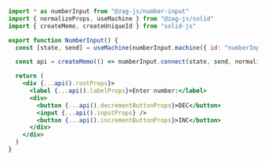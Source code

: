 ```jsx
import * as numberInput from "@zag-js/number-input"
import { normalizeProps, useMachine } from "@zag-js/solid"
import { createMemo, createUniqueId } from "solid-js"

export function NumberInput() {
  const [state, send] = useMachine(numberInput.machine({ id: "numberInput" }))

  const api = createMemo(() => numberInput.connect(state, send, normalizeProps))

  return (
    <div {...api().rootProps}>
      <label {...api().labelProps}>Enter number:</label>
      <div>
        <button {...api().decrementButtonProps}>DEC</button>
        <input {...api().inputProps} />
        <button {...api().incrementButtonProps}>INC</button>
      </div>
    </div>
  )
}
```
